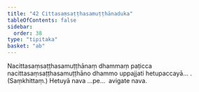 ```yaml
---
title: "42 Cittasaṃsaṭṭhasamuṭṭhānaduka"
tableOfContents: false
sidebar:
  order: 38
type: "tipitaka"
basket: "ab"
---
```



<DynamicBreadcrumb />

<Division number="61">

<Paragraph number="190">
Nacittasaṃsaṭṭhasamuṭṭhānaṃ dhammaṃ paṭicca nacittasaṃsaṭṭhasamuṭṭhāno dhammo uppajjati hetupaccayā… . (Saṃkhittaṃ.)
</Paragraph>

<Paragraph number="191">
Hetuyā nava …pe…  avigate nava.
</Paragraph>
</Division>